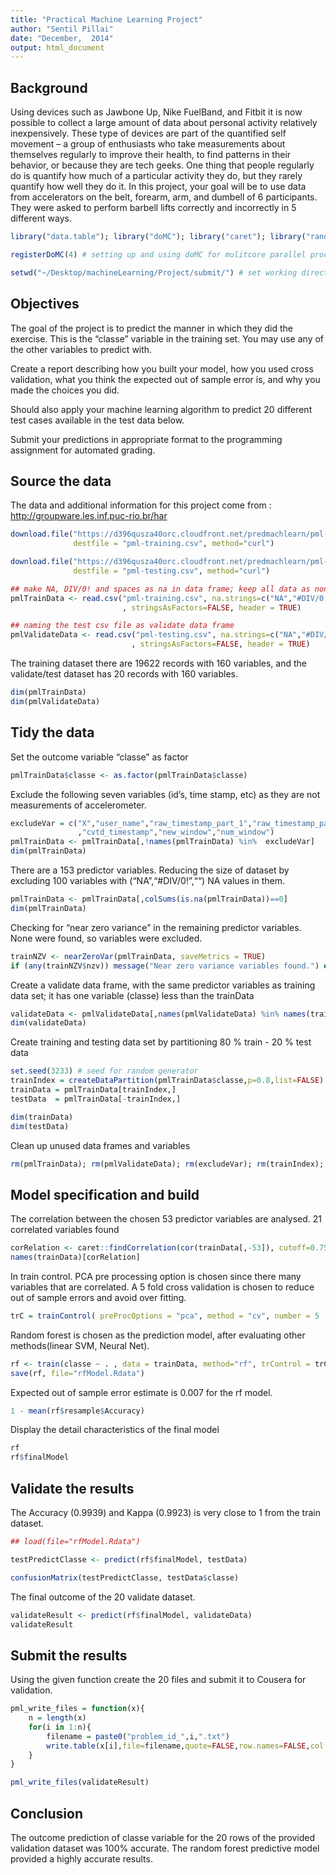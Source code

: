 ```yaml
---
title: "Practical Machine Learning Project"
author: "Sentil Pillai"
date: "December,  2014"
output: html_document
---
```



## Background


Using devices such as Jawbone Up, Nike FuelBand, and Fitbit it is now possible to collect a large amount of data about personal activity relatively inexpensively. These type of devices are part of the quantified self movement – a group of enthusiasts who take measurements about themselves regularly to improve their health, to find patterns in their behavior, or because they are tech geeks. One thing that people regularly do is quantify how much of a particular activity they do, but they rarely quantify how well they do it. In this project, your goal will be to use data from accelerators on the belt, forearm, arm, and dumbell of 6 participants. They were asked to perform barbell lifts correctly and incorrectly in 5 different ways.


```r
library("data.table"); library("doMC"); library("caret"); library("randomForest")

registerDoMC(4) # setting up and using doMC for mulitcore parallel processing

setwd("~/Desktop/machineLearning/Project/submit/") # set working directory
```


## Objectives


The goal of the project is to predict the manner in which they did the exercise. This is the "classe" variable in the training set. You may use any of the other variables to predict with. 

Create a report describing how you built your model, how you used cross validation, what you think the expected out of sample error is, and why you made the choices you did. 

Should also apply your machine learning algorithm to predict 20 different test cases available in the test data below.

Submit your predictions in appropriate format to the programming assignment for automated grading.



## Source the data


The data and additional information for this project come from : [http://groupware.les.inf.puc-rio.br/har](http://groupware.les.inf.puc-rio.br/har)

```r
download.file("https://d396qusza40orc.cloudfront.net/predmachlearn/pml-training.csv",
              destfile = "pml-training.csv", method="curl")

download.file("https://d396qusza40orc.cloudfront.net/predmachlearn/pml-testing.csv",
              destfile = "pml-testing.csv", method="curl")

## make NA, DIV/0! and spaces as na in data frame; keep all data as non factor
pmlTrainData <- read.csv("pml-training.csv", na.strings=c("NA","#DIV/0!","")
                         , stringsAsFactors=FALSE, header = TRUE)

## naming the test csv file as validate data frame 
pmlValidateData <- read.csv("pml-testing.csv", na.strings=c("NA","#DIV/0!","")
                           , stringsAsFactors=FALSE, header = TRUE)
```

The training dataset there are 19622 records with 160 variables, and the validate/test dataset has 20 records with 160 variables.

```r
dim(pmlTrainData)
dim(pmlValidateData)
```


## Tidy the data

Set the outcome variable "classe" as factor
```r
pmlTrainData$classe <- as.factor(pmlTrainData$classe)
```

Exclude the following seven variables (id's, time stamp, etc) as they are not measurements of accelerometer.
```r
excludeVar = c("X","user_name","raw_timestamp_part_1","raw_timestamp_part_2"
               ,"cvtd_timestamp","new_window","num_window")
pmlTrainData <- pmlTrainData[,!names(pmlTrainData) %in%  excludeVar]
dim(pmlTrainData)
```

There are a 153 predictor variables. Reducing the size of dataset by excluding 100 variables with ("NA","#DIV/0!","") NA values in them.
```r
pmlTrainData <- pmlTrainData[,colSums(is.na(pmlTrainData))==0]
dim(pmlTrainData)
```

Checking for "near zero variance" in the remaining predictor variables. None were found, so variables were excluded.
```r
trainNZV <- nearZeroVar(pmlTrainData, saveMetrics = TRUE)
if (any(trainNZV$nzv)) message("Near zero variance variables found.") else message("Near zero variance variables not found.")
```


Create a validate data frame, with the same predictor variables as training data set; it has one variable (classe) less than the trainData
```r
validateData <- pmlValidateData[,names(pmlValidateData) %in% names(trainData)]
dim(validateData)
```

Create training and testing data set by partitioning 80 %  train - 20 %  test data
```r
set.seed(3233) # seed for random generator
trainIndex = createDataPartition(pmlTrainData$classe,p=0.8,list=FALSE)
trainData = pmlTrainData[trainIndex,]
testData  = pmlTrainData[-trainIndex,]

dim(trainData)
dim(testData)
```


Clean up unused data frames and variables
```r
rm(pmlTrainData); rm(pmlValidateData); rm(excludeVar); rm(trainIndex); rm(trainNZV)
```


## Model specification and build

The correlation between the chosen 53 predictor variables are analysed. 21 correlated variables found 

```r
corRelation <- caret::findCorrelation(cor(trainData[,-53]), cutoff=0.75, verbose=FALSE)
names(trainData)[corRelation]
```

In train control. 
PCA pre processing option is chosen since there many variables that are correlated.
A 5 fold cross validation is chosen to reduce out of sample errors and avoid over fitting.

```r
trC = trainControl( preProcOptions = "pca", method = "cv", number = 5 , allowParallel = TRUE)
```


Random forest is chosen as the prediction model, after evaluating other methods(linear SVM,  Neural Net).

```r
rf <- train(classe ~ . , data = trainData, method="rf", trControl = trC)
save(rf, file="rfModel.Rdata")
```

Expected out of sample error estimate is 0.007 for the rf model.

```r
1 - mean(rf$resample$Accuracy)
```

Display the detail characteristics of the final model

```r
rf
rf$finalModel
```

## Validate the results

The Accuracy (0.9939) and Kappa (0.9923) is very close to 1 from the train dataset.  

```r
## load(file="rfModel.Rdata")

testPredictClasse <- predict(rf$finalModel, testData)

confusionMatrix(testPredictClasse, testData$classe)
```

The final outcome of the 20 validate dataset.
```r
validateResult <- predict(rf$finalModel, validateData)
validateResult
```

## Submit the results

Using the given function create the 20 files and submit it to Cousera for validation.  
```r
pml_write_files = function(x){
    n = length(x)
    for(i in 1:n){
        filename = paste0("problem_id_",i,".txt")
        write.table(x[i],file=filename,quote=FALSE,row.names=FALSE,col.names=FALSE)
    }
}

pml_write_files(validateResult)
```


## Conclusion

The outcome prediction of classe variable for the 20 rows of the provided validation dataset was 100% accurate. The random forest  predictive model provided a highly accurate results.